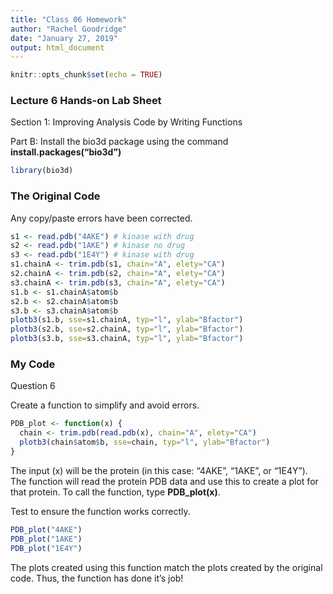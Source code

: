 ```yaml
---
title: "Class 06 Homework"
author: "Rachel Goodridge"
date: "January 27, 2019"
output: html_document
---
```


```r
knitr::opts_chunk$set(echo = TRUE)
```

### Lecture 6 Hands-on Lab Sheet

Section 1: Improving Analysis Code by Writing Functions

Part B: Install the bio3d package using the command **install.packages("bio3d")**
```r
library(bio3d)
```

### The Original Code

Any copy/paste errors have been corrected. 
```r
s1 <- read.pdb("4AKE") # kinase with drug
s2 <- read.pdb("1AKE") # kinase no drug
s3 <- read.pdb("1E4Y") # kinase with drug
s1.chainA <- trim.pdb(s1, chain="A", elety="CA")
s2.chainA <- trim.pdb(s2, chain="A", elety="CA")
s3.chainA <- trim.pdb(s3, chain="A", elety="CA")
s1.b <- s1.chainA$atom$b
s2.b <- s2.chainA$atom$b
s3.b <- s3.chainA$atom$b
plotb3(s1.b, sse=s1.chainA, typ="l", ylab="Bfactor")
plotb3(s2.b, sse=s2.chainA, typ="l", ylab="Bfactor")
plotb3(s3.b, sse=s3.chainA, typ="l", ylab="Bfactor")
```

### My Code

Question 6

Create a function to simplify and avoid errors.
```r
PDB_plot <- function(x) {
  chain <- trim.pdb(read.pdb(x), chain="A", elety="CA")
  plotb3(chain$atom$b, sse=chain, typ="l", ylab="Bfactor")
}
```
The input (x) will be the protein (in this case: "4AKE", "1AKE", or "1E4Y"). The function will read the protein PDB data and use this to create a plot for that protein. To call the function, type **PDB_plot(x)**.

Test to ensure the function works correctly.
```r
PDB_plot("4AKE")
PDB_plot("1AKE")
PDB_plot("1E4Y")
```

The plots created using this function match the plots created by the original code. Thus, the function has done it's job!

